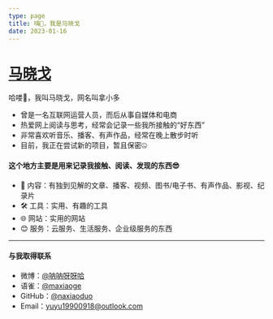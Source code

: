```yaml
---
type: page
title: 嗨👋，我是马晓戈
date: 2023-01-16
---
```


# [马晓戈](https://www.56mall.cn)

 哈喽👋，我叫马晓戈，网名叫拿小多
 
 - 曾是一名互联网运营人员，而后从事自媒体和电商
 - 热爱网上阅读与思考，经常会记录一些我所接触的“好东西”
 - 非常喜欢听音乐、播客、有声作品，经常在晚上散步时听
 - 目前，我正在尝试新的项目，暂且保密🤐
 
 #### 这个地方主要是用来记录我接触、阅读、发现的东西😎

- 📖 内容：有独到见解的文章、播客、视频、图书/电子书、有声作品、影视、纪录片
- 🛠️ 工具：实用、有趣的工具
- 🌐 网站：实用的网站
- 😊 服务：云服务、生活服务、企业级服务的东西

---
#### 与我取得联系


- 微博：[@呐呐呀呀哈](https://weibo.com/u/1659225480)
- 语雀：[@maxiaoge](https://www.yuque.com/maxiaoge)
- GitHub：[@naxiaoduo](https://github.com/naxiaoduo)
- Email：yuyu19900918@outlook.com
